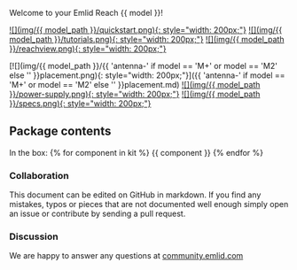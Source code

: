 Welcome to your Emlid Reach {{ model }}!

  [![](img/{{ model_path }}/quickstart.png){: style="width: 200px;"}](quickstart.md)
  [![](img/{{ model_path }}/tutorials.png){: style="width: 200px;"}](tutorials.md)
  [![](img/{{ model_path }}/reachview.png){: style="width: 200px;"}](common/reach-panel)

  [![](img/{{ model_path }}/{{ 'antenna-' if model == 'M+' or model == 'M2' else '' }}placement.png){: style="width: 200px;"}]({{ 'antenna-' if model == 'M+' or model == 'M2' else '' }}placement.md)
  [![](img/{{ model_path }}/power-supply.png){: style="width: 200px;"}](power-supply.md)
  [![](img/{{ model_path }}/specs.png){: style="width: 200px;"}](specs.md)

## Package contents

In the box:
{% for component in kit %}
{{ component }}
{% endfor %}
### Collaboration

This document can be edited on GitHub in markdown. If you find any mistakes, typos or  pieces that are not documented well enough simply open an issue or contribute by sending a pull request.

### Discussion

We are happy to answer any questions at [community.emlid.com](http://community.emlid.com)
